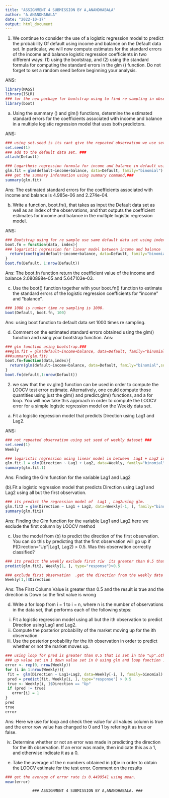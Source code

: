 ---
title: "ASSIGNMENT 4 SUBMISSION BY A,ANANDHABALA"
author: "A.ANANDHABALA"
date: "2022-10-17"
output: html_document
---

1.	We continue to consider the use of a logistic regression model to predict the probability 
	Of default using income and balance on the Default data set. In particular, we will now 
compute estimates for the standard errors of the income and balance logistic regression
 coefficients in two different ways: (1) using the bootstrap, and (2) using the standard 
formula for computing the standard errors in the glm () function. Do not forget to set a 
random seed before beginning your analysis.

ANS:
```{r}
library(MASS)
library(ISLR)
### for the new package for bootstrap using to find re sampling in observation minimum standard error using ### BOOTSTRAP ### 
library(boot)
```

(a) Using the summary () and glm() functions, determine the estimated standard errors for the coefficients associated with income and balance in a multiple logistic regression model that uses both predictors.

ANS:
```{r}
### using set.seed is its cant give the repeated observation we use set.seed. ###
set.seed(1)
### add to the default data set. ###
attach(Default)
```

```{r}
### Logarthmic regression formula for income and balance in default using glm.###
glm.fit = glm(default~income+balance, data=Default, family="binomial")
### get the summary information using summary command,###
summary(glm.fit)

```
Ans: The estimated standard errors for the coefficients associated with income and balance is 4.985e-06 and             2.274e-04.
	 
(b) Write a function, boot.fn(), that takes as input the Default data set as well as an index of the observations, and that outputs the coefficient estimates for income and balance in the multiple logistic regression model.

ANS:
```{r}
### Bootstrap using for re sample use same default data set using index is mention number of re sampling.
boot.fn = function(data, index){
### logaristic regression for linear model between income and balance
  return(coef(glm(default~income+balance, data=Default, family="binomial", subset=index)))  
}
boot.fn(Default, 1:nrow(Default))

```

Ans: The boot.fn function return the coefficient value of the income and balance  2.080898e-05 and 5.647103e-03.

 (c) Use the boot() function together with your boot.fn() function to estimate the standard errors of the logistic regression coefficients for “income” and “balance”.

```{r}
### 1000 is number time re sampling is 1000.
boot(Default, boot.fn, 100)
```
Ans:
    using boot  function to default data set 1000 times re sampling.

 (d) Comment on the estimated standard errors obtained using the glm() function and using your bootstrap function.
Ans:

```{r}
### glm function using bootstrap.###
###glm.fit = glm(default~income+balance, data=Default, family="binomial")
###summary(glm.fit)
boot.fn=function(data,index){
  return(glm(default~income+balance, data=Default, family="binomial",subset=index))
}
boot.fn(default,1:nrow(Default))
```


2.	we saw that the cv.glm() function can be used in order to compute the LOOCV test error 
	estimate. Alternatively, one could compute those quantities using just the glm() and 
	predict.glm() functions, and a for loop. You will now take this approach in order to 
	compute the LOOCV error for a simple logistic regression model on the Weekly data set. 

(a) Fit a logistic regression model that predicts Direction using Lag1 and Lag2.

ANS:
```{r}
### not repeated observation using set seed of weekly dataset ###
set.seed(1)
Weekly

```

```{r}
### logaristic regression using linear model in between  Lag1 + Lag2 in weekly dataset.
glm.fit.1 = glm(Direction ~ Lag1 + Lag2, data=Weekly, family="binomial")
summary(glm.fit.1)

```

Ans: Finding the Glm function for the variable Lag1 and Lag2
  
 (b).Fit a logistic regression model that predicts Direction using Lag1 and Lag2 using all but the first observation.

```{r}
### its predict the regression model of  Lag1 , Lag2using glm.
glm.fit2 = glm(Direction ~ Lag1 + Lag2, data=Weekly[-1, ], family="binomial")
summary(glm.fit2)

```

Ans: Finding the Glm function for the variable Lag1 and Lag2 here we exclude the first column by LOOCV method

 (c) Use the model from (b) to predict the direction of the first observation. You can do this by predicting that the first observation will go up if P(Direction="Up"|Lag1, Lag2) > 0.5. Was this observation correctly classified?

```{r}
### its predict the weekly exclude first riw  its greater than 0.5 that was predict in glm.fit2
predict(glm.fit2, Weekly[1, ], type="response")>0.5

```

```{r}
### exclude first observation  .get the direction from the weekly data set.
Weekly[1,]$Direction
```

  Ans: The First Column Value is greater than 0.5 and the result is true and the direction is Down so the first value is wrong

 (d) Write a for loop from i = 1 to i = n, where n is the number of observations in the data set, that performs each of the following steps:
 i. Fit a logistic regression model using all but the ith observation to predict Direction using Lag1 and Lag2.
 ii. Compute the posterior probability of the market moving up for the ith observation. 
iii. Use the posterior probability for the ith observation in order to predict whether or not the market moves up. 

```{r}
### using loop for pred is greater than 0.5 that is set in the "up".others set for the "down" 
### up value set in 1 down value set in 0 using glm and loop function .
error <- rep(0, nrow(Weekly))
for (i in 1:nrow(Weekly)){
 fit =  glm(Direction ~ Lag1+Lag2, data=Weekly[-i, ], family=binomial)
 pred = predict(fit, Weekly[i, ], type="response") > 0.5
 true <- Weekly[i, ]$Direction == "Up"
 if (pred != true)
   error[i] = 1
}
pred
true
error
```

Ans: Here we use for loop and check thee value for all values column is true and the error row value has changed to 0 and 1 by refering it as true or false.
  

iv. Determine whether or not an error was made in predicting the direction for the ith observation. If an error was made, then indicate this as a 1, and otherwise indicate it as a 0.
 (e) Take the average of the n numbers obtained in (d)iv in order to obtain the LOOCV estimate for the test error. Comment on the results


```{r}
### get the average of error rate is 0.4499541 using mean.
mean(error)
```


                ### ASSIGNMENT 4 SUBMISSION BY A,ANANDHABALA. ### 